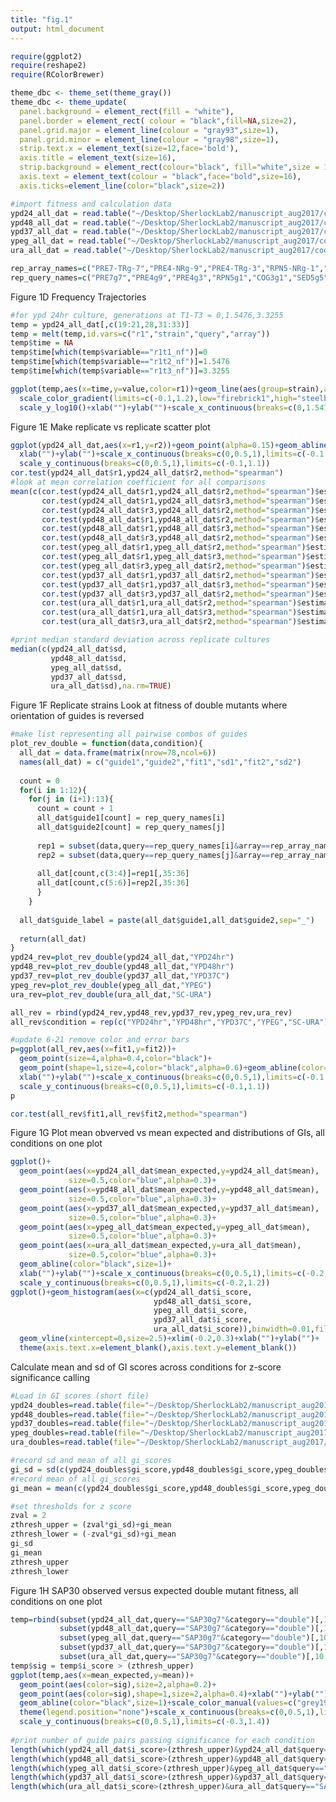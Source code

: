 ```yaml
---
title: "fig.1"
output: html_document
---
```


```r
require(ggplot2)
require(reshape2)
require(RColorBrewer)

theme_dbc <- theme_set(theme_gray())
theme_dbc <- theme_update(
  panel.background = element_rect(fill = "white"),
  panel.border = element_rect( colour = "black",fill=NA,size=2),
  panel.grid.major = element_line(colour = "gray93",size=1),
  panel.grid.minor = element_line(colour = "gray98",size=1),
  strip.text.x = element_text(size=12,face='bold'),
  axis.title = element_text(size=16),
  strip.background = element_rect(colour="black", fill="white",size = 1),
  axis.text = element_text(colour = "black",face="bold",size=16),
  axis.ticks=element_line(color="black",size=2))

#import fitness and calculation data
ypd24_all_dat = read.table("~/Desktop/SherlockLab2/manuscript_aug2017/code/final_fitness_GI_estimates/ypd24_data.txt",sep="\t",header=TRUE,stringsAsFactors = FALSE)
ypd48_all_dat = read.table("~/Desktop/SherlockLab2/manuscript_aug2017/code/final_fitness_GI_estimates/ypd48_data.txt",sep="\t",header=TRUE,stringsAsFactors = FALSE)
ypd37_all_dat = read.table("~/Desktop/SherlockLab2/manuscript_aug2017/code/final_fitness_GI_estimates/ypd37_data.txt",sep="\t",header=TRUE,stringsAsFactors = FALSE)
ypeg_all_dat = read.table("~/Desktop/SherlockLab2/manuscript_aug2017/code/final_fitness_GI_estimates/ypeg_data.txt",sep="\t",header=TRUE,stringsAsFactors = FALSE)
ura_all_dat = read.table("~/Desktop/SherlockLab2/manuscript_aug2017/code/final_fitness_GI_estimates/ura_data.txt",sep="\t",header=TRUE,stringsAsFactors = FALSE)

rep_array_names=c("PRE7-TRg-7","PRE4-NRg-9","PRE4-TRg-3","RPN5-NRg-1","COG3-TRg-1","SED5-TRg-5","SEC22-NRg-8","IMP4-TRg-6","DIP2-TRg-5","PWP2-NRg-2","TIF6-NRg-8","RPF1-TRg-3","MAK16-TRg-1")
rep_query_names=c("PRE7g7","PRE4g9","PRE4g3","RPN5g1","COG3g1","SED5g5","SEC22g2","IMP4g6","DIP2g5","PWP2g2_BC1","TIF6g8","RPF1g3","MAK16g1","PWP2g2_BC2")

```


Figure 1D
Frequency Trajectories
```r
#for ypd 24hr culture, generations at T1-T3 = 0,1.5476,3.3255
temp = ypd24_all_dat[,c(19:21,28,31:33)]
temp = melt(temp,id.vars=c("r1","strain","query","array"))
temp$time = NA
temp$time[which(temp$variable=="r1t1_nf")]=0
temp$time[which(temp$variable=="r1t2_nf")]=1.5476
temp$time[which(temp$variable=="r1t3_nf")]=3.3255

ggplot(temp,aes(x=time,y=value,color=r1))+geom_line(aes(group=strain),alpha=0.05)+
  scale_color_gradient(limits=c(-0.1,1.2),low="firebrick1",high="steelblue2")+
  scale_y_log10()+xlab("")+ylab("")+scale_x_continuous(breaks=c(0,1.5476,3.3255),labels = c(1,2,3))


```


Figure 1E
Make replicate vs replicate scatter plot
```r
ggplot(ypd24_all_dat,aes(x=r1,y=r2))+geom_point(alpha=0.15)+geom_abline(color="red",size=1.5)+
  xlab("")+ylab("")+scale_x_continuous(breaks=c(0,0.5,1),limits=c(-0.1,1.1))+
  scale_y_continuous(breaks=c(0,0.5,1),limits=c(-0.1,1.1))
cor.test(ypd24_all_dat$r1,ypd24_all_dat$r2,method="spearman")
#look at mean correlation coefficient for all comparisons
mean(c(cor.test(ypd24_all_dat$r1,ypd24_all_dat$r2,method="spearman")$estimate,
       cor.test(ypd24_all_dat$r1,ypd24_all_dat$r3,method="spearman")$estimate,
       cor.test(ypd24_all_dat$r3,ypd24_all_dat$r2,method="spearman")$estimate,
       cor.test(ypd48_all_dat$r1,ypd48_all_dat$r2,method="spearman")$estimate,
       cor.test(ypd48_all_dat$r1,ypd48_all_dat$r3,method="spearman")$estimate,
       cor.test(ypd48_all_dat$r3,ypd48_all_dat$r2,method="spearman")$estimate,
       cor.test(ypeg_all_dat$r1,ypeg_all_dat$r2,method="spearman")$estimate,
       cor.test(ypeg_all_dat$r1,ypeg_all_dat$r3,method="spearman")$estimate,
       cor.test(ypeg_all_dat$r3,ypeg_all_dat$r2,method="spearman")$estimate,
       cor.test(ypd37_all_dat$r1,ypd37_all_dat$r2,method="spearman")$estimate,
       cor.test(ypd37_all_dat$r1,ypd37_all_dat$r3,method="spearman")$estimate,
       cor.test(ypd37_all_dat$r3,ypd37_all_dat$r2,method="spearman")$estimate,
       cor.test(ura_all_dat$r1,ura_all_dat$r2,method="spearman")$estimate,
       cor.test(ura_all_dat$r1,ura_all_dat$r3,method="spearman")$estimate,
       cor.test(ura_all_dat$r3,ura_all_dat$r2,method="spearman")$estimate))

#print median standard deviation across replicate cultures
median(c(ypd24_all_dat$sd,
         ypd48_all_dat$sd,
         ypeg_all_dat$sd,
         ypd37_all_dat$sd,
         ura_all_dat$sd),na.rm=TRUE)
```



Figure 1F
Replicate strains
Look at fitness of double mutants where orientation of guides is reversed
```r
#make list representing all pairwise combos of guides
plot_rev_double = function(data,condition){
  all_dat = data.frame(matrix(nrow=78,ncol=6))
  names(all_dat) = c("guide1","guide2","fit1","sd1","fit2","sd2")
  
  count = 0
  for(i in 1:12){
    for(j in (i+1):13){
      count = count + 1
      all_dat$guide1[count] = rep_query_names[i]
      all_dat$guide2[count] = rep_query_names[j]
      
      rep1 = subset(data,query==rep_query_names[i]&array==rep_array_names[j])
      rep2 = subset(data,query==rep_query_names[j]&array==rep_array_names[i])
      
      all_dat[count,c(3:4)]=rep1[,35:36]
      all_dat[count,c(5:6)]=rep2[,35:36]
      }
    }
  
  all_dat$guide_label = paste(all_dat$guide1,all_dat$guide2,sep="_")
  
  return(all_dat)
}
ypd24_rev=plot_rev_double(ypd24_all_dat,"YPD24hr")
ypd48_rev=plot_rev_double(ypd48_all_dat,"YPD48hr")
ypd37_rev=plot_rev_double(ypd37_all_dat,"YPD37C")
ypeg_rev=plot_rev_double(ypeg_all_dat,"YPEG")
ura_rev=plot_rev_double(ura_all_dat,"SC-URA")

all_rev = rbind(ypd24_rev,ypd48_rev,ypd37_rev,ypeg_rev,ura_rev)
all_rev$condition = rep(c("YPD24hr","YPD48hr","YPD37C","YPEG","SC-URA"),each=78)

#update 6-21 remove color and error bars
p=ggplot(all_rev,aes(x=fit1,y=fit2))+
  geom_point(size=4,alpha=0.4,color="black")+
  geom_point(shape=1,size=4,color="black",alpha=0.6)+geom_abline(color="red",size=1.5)+
  xlab("")+ylab("")+scale_x_continuous(breaks=c(0,0.5,1),limits=c(-0.1,1.1))+
  scale_y_continuous(breaks=c(0,0.5,1),limits=c(-0.1,1.1))
p

cor.test(all_rev$fit1,all_rev$fit2,method="spearman")
```


Figure 1G
Plot mean obverved vs mean expected and distributions of GIs, all conditions on one plot
```r
ggplot()+
  geom_point(aes(x=ypd24_all_dat$mean_expected,y=ypd24_all_dat$mean),
             size=0.5,color="blue",alpha=0.3)+
  geom_point(aes(x=ypd48_all_dat$mean_expected,y=ypd48_all_dat$mean),
             size=0.5,color="blue",alpha=0.3)+
  geom_point(aes(x=ypd37_all_dat$mean_expected,y=ypd37_all_dat$mean),
             size=0.5,color="blue",alpha=0.3)+
  geom_point(aes(x=ypeg_all_dat$mean_expected,y=ypeg_all_dat$mean),
             size=0.5,color="blue",alpha=0.3)+
  geom_point(aes(x=ura_all_dat$mean_expected,y=ura_all_dat$mean),
             size=0.5,color="blue",alpha=0.3)+
  geom_abline(color="black",size=1)+
  xlab("")+ylab("")+scale_x_continuous(breaks=c(0,0.5,1),limits=c(-0.2,1.2))+
  scale_y_continuous(breaks=c(0,0.5,1),limits=c(-0.2,1.2))
ggplot()+geom_histogram(aes(x=c(ypd24_all_dat$i_score,
                                ypd48_all_dat$i_score,
                                ypeg_all_dat$i_score,
                                ypd37_all_dat$i_score,
                                ura_all_dat$i_score)),binwidth=0.01,fill="grey19",alpha=0.6,color="black")+
  geom_vline(xintercept=0,size=2.5)+xlim(-0.2,0.3)+xlab("")+ylab("")+
  theme(axis.text.x=element_blank(),axis.text.y=element_blank())

```
Calculate mean and sd of GI scores across conditions for z-score significance calling
```r
#Load in GI scores (short file)
ypd24_doubles=read.table(file="~/Desktop/SherlockLab2/manuscript_aug2017/code/final_fitness_GI_estimates/ypd24_short.txt",sep="\t",header=TRUE,stringsAsFactors = FALSE)
ypd48_doubles=read.table(file="~/Desktop/SherlockLab2/manuscript_aug2017/code/final_fitness_GI_estimates/ypd48_short.txt",sep="\t",header=TRUE,stringsAsFactors = FALSE)
ypd37_doubles=read.table(file="~/Desktop/SherlockLab2/manuscript_aug2017/code/final_fitness_GI_estimates/ypd37_short.txt",sep="\t",header=TRUE,stringsAsFactors = FALSE)
ypeg_doubles=read.table(file="~/Desktop/SherlockLab2/manuscript_aug2017/code/final_fitness_GI_estimates/ypeg_short.txt",sep="\t",header=TRUE,stringsAsFactors = FALSE)
ura_doubles=read.table(file="~/Desktop/SherlockLab2/manuscript_aug2017/code/final_fitness_GI_estimates/ura_short.txt",sep="\t",header=TRUE,stringsAsFactors = FALSE)

#record sd and mean of all gi_scores
gi_sd = sd(c(ypd24_doubles$gi_score,ypd48_doubles$gi_score,ypeg_doubles$gi_score,ypd37_doubles$gi_score,ura_doubles$gi_score),na.rm=TRUE)
#record mean of all gi_scores
gi_mean = mean(c(ypd24_doubles$gi_score,ypd48_doubles$gi_score,ypeg_doubles$gi_score,ypd37_doubles$gi_score,ura_doubles$gi_score),na.rm=TRUE)

#set thresholds for z score
zval = 2
zthresh_upper = (zval*gi_sd)+gi_mean
zthresh_lower = (-zval*gi_sd)+gi_mean
gi_sd
gi_mean
zthresh_upper
zthresh_lower

```
Figure 1H
SAP30 observed versus expected double mutant fitness, all conditions on one plot
```r
temp=rbind(subset(ypd24_all_dat,query=="SAP30g7"&category=="double")[,10:50],
           subset(ypd48_all_dat,query=="SAP30g7"&category=="double")[,10:50],
           subset(ypeg_all_dat,query=="SAP30g7"&category=="double")[,10:50],
           subset(ypd37_all_dat,query=="SAP30g7"&category=="double")[,10:50],
           subset(ura_all_dat,query=="SAP30g7"&category=="double")[,10:50])
temp$sig = temp$i_score > (zthresh_upper)
ggplot(temp,aes(x=mean_expected,y=mean))+
  geom_point(aes(color=sig),size=2,alpha=0.2)+
  geom_point(aes(color=sig),shape=1,size=2,alpha=0.4)+xlab("")+ylab("")+
  geom_abline(color="black",size=1)+scale_color_manual(values=c("grey19","red"))+
  theme(legend.position="none")+scale_x_continuous(breaks=c(0,0.5,1),limits=c(-0.3,1.4))+
  scale_y_continuous(breaks=c(0,0.5,1),limits=c(-0.3,1.4))
  
#print number of guide pairs passing significance for each condition
length(which(ypd24_all_dat$i_score>(zthresh_upper)&ypd24_all_dat$query=="SAP30g7"&ypd24_all_dat$category=="double"))/760*100
length(which(ypd48_all_dat$i_score>(zthresh_upper)&ypd48_all_dat$query=="SAP30g7"&ypd48_all_dat$category=="double"))/760*100
length(which(ypeg_all_dat$i_score>(zthresh_upper)&ypeg_all_dat$query=="SAP30g7"&ypeg_all_dat$category=="double"))/760*100
length(which(ypd37_all_dat$i_score>(zthresh_upper)&ypd37_all_dat$query=="SAP30g7"&ypd37_all_dat$category=="double"))/760*100
length(which(ura_all_dat$i_score>(zthresh_upper)&ura_all_dat$query=="SAP30g7"&ura_all_dat$category=="double"))/760*100
```